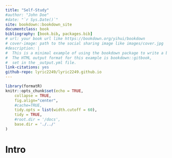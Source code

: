 ```yaml
--- 
title: "Self-Study"
#author: "John Doe"
#date: "`r Sys.Date()`"
site: bookdown::bookdown_site
documentclass: book
bibliography: [book.bib, packages.bib]
# url: your book url like https://bookdown.org/yihui/bookdown
# cover-image: path to the social sharing image like images/cover.jpg
#description: |
#  This is a minimal example of using the bookdown package to write a book.
#  The HTML output format for this example is bookdown::gitbook,
#  set in the _output.yml file.
link-citations: yes
github-repo: lyric2249/lyric2249.github.io
---
```


```r
library(formatR)
knitr::opts_chunk$set(echo = TRUE, 
	collapse = TRUE, 
	fig.align="center", 
	#cache=TRUE,
	tidy.opts = list(width.cutoff = 60), 
	tidy = TRUE,
	#root.dir = '/docs',
	base.dir = './../'
)
```

# Intro {-}
